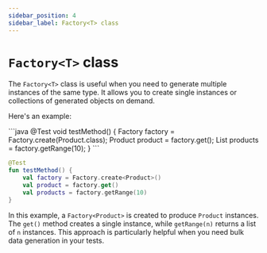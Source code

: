 ```yaml
---
sidebar_position: 4
sidebar_label: Factory<T> class
---
```



# `Factory<T>` class

The <JavadocLink version="11.0.1" path="autoparams/generator/Factory.html">`Factory<T>`</JavadocLink> class is useful when you need to generate multiple instances of the same type. It allows you to create single instances or collections of generated objects on demand.

Here's an example:

<JavaKotlinCodeBlock>
```java
@Test
void testMethod() {
    Factory<Product> factory = Factory.create(Product.class);
    Product product = factory.get();
    List<Product> products = factory.getRange(10);
}
```

```kotlin
@Test
fun testMethod() {
    val factory = Factory.create<Product>()
    val product = factory.get()
    val products = factory.getRange(10)
}
```
</JavaKotlinCodeBlock>

In this example, a `Factory<Product>` is created to produce `Product` instances. The <JavadocLink version="11.0.1" path="autoparams/generator/Factory.html#get()">`get()`</JavadocLink> method creates a single instance, while <JavadocLink version="11.0.1" path="autoparams/generator/Factory.html#getRange(int,autoparams.customization.Customizer...)">`getRange(n)`</JavadocLink> returns a list of `n` instances. This approach is particularly helpful when you need bulk data generation in your tests.
